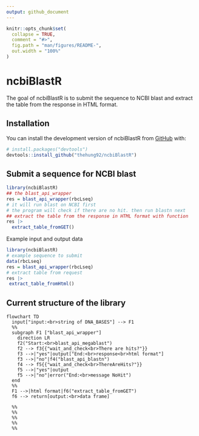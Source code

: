 ```yaml
---
output: github_document
---
```


<!-- README.md is generated from README.Rmd. Please edit that file -->

```r
knitr::opts_chunk$set(
  collapse = TRUE,
  comment = "#>",
  fig.path = "man/figures/README-",
  out.width = "100%"
)
```

# ncbiBlastR

<!-- badges: start -->
<!-- badges: end -->

The goal of ncbiBlastR is to submit the sequence to NCBI blast and extract the table from the response in HTML format.

## Installation

You can install the development version of ncbiBlastR from [GitHub](https://github.com/) with:

``` r
# install.packages("devtools")
devtools::install_github("thehung92/ncbiBlastR")
```

## Submit a sequence for NCBI blast

```r
library(ncbiBlastR)
## the blast_api_wrapper
res = blast_api_wrapper(rbcLseq)
# it will run blast on NCBI first
# the program will check if there are no hit. then run blastn next
## extract the table from the response in HTML format with function
res |>
  extract_table_fromGET()
```

Example input and output data

```r
library(ncbiBlastR)
# example sequence to submit
data(rbcLseq)
res = blast_api_wrapper(rbcLseq)
# extract table from request
res |>
 extract_table_fromHtml()
```

## Current structure of the library

```mermaid
flowchart TD
  input["input:<br>string of DNA_BASES"] --> F1
  %%
  subgraph F1 ["blast_api_wrapper"]
    direction LR
    f2("Start:<br>blast_api_megablast")
    f2 --> f3{{"wait_and_check<br>There are hits?"}}
    f3 -->|"yes"|output["End:<br>response<br>html format"]
    f3 -->|"no"|f4("blast_api_blastn")
    f4 --> f5{{"wait_and_check<br>ThereAreHits?"}}
    f5 -->|"yes"|output
    f5 -->|"no"|error("End:<br>message NoHit")
  end
  %%
  F1 -->|html format|f6("extract_table_fromGET")
  f6 --> return[output:<br>data frame]

  %%
  %%
  %%
  %%
  %%
```

